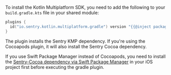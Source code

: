 To install the Kotlin Multiplatform SDK, you need to add the following to your `build.gradle.kts` file in your shared module:

```kotlin {filename:shared/build.gradle.kts}
plugins {
  id("io.sentry.kotlin.multiplatform.gradle") version "{{@inject packages.version('sentry.kotlin.kmp', '0.9.0') }}"
}
```

The plugin installs the Sentry KMP dependency. If you're using the Cocoapods plugin, it will also install the Sentry Cocoa dependency.

<Note>

If you use Swift Package Manager instead of Cocoapods, you need to install the [Sentry-Cocoa dependency via Swift Package Manager](/platforms/apple/guides/ios/install/swift-package-manager/) in your iOS project first before executing the gradle plugin. 

</Note>
